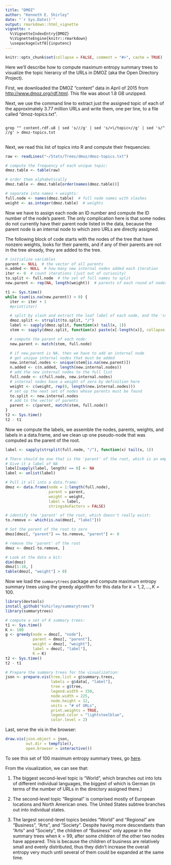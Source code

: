 ```yaml
---
title: "DMOZ"
author: "Kenneth E. Shirley"
date: "`r Sys.Date()`"
output: rmarkdown::html_vignette
vignette: >
  %\VignetteIndexEntry{DMOZ}
  %\VignetteEngine{knitr::rmarkdown}
  \usepackage[utf8]{inputenc}
---
```


```r
knitr::opts_chunk$set(collapse = FALSE, comment = "#>", cache = TRUE)
```

Here we'll describe how to compute maximum entropy summary trees to visualize the topic hierarcy of the URLs in DMOZ (aka the Open Directory Project).

First, we downloaded the DMOZ "content" data in April of 2015 from [http://www.dmoz.org/rdf.html](http://www.dmoz.org/rdf.html). This file was about 1.8 GB unzipped.

Next, we use the command line to extract just the assigned topic of each of the approximately 3.77 million URLs and write them, one per line, to a file called "dmoz-topics.txt".

<pre>
<code>
grep "<topic>" content.rdf.u8 | sed 's/<topic>//g' | sed 's/<\/topic>//g' | sed 's/^    //g' > dmoz-topics.txt
</code>
</pre>

<!--
<pre>
grep "&#60;topic&#62;" content.rdf.u8 | sed 's/&#60;topic&#62;//g' | sed 's/&#60;\/topic&#62;//g' | sed 's/^    //g' &#62; dmoz-topics.txt
</pre>
-->

Next, we read this list of topics into R and compute their frequencies:
``` r
raw <- readLines("~/Stats/Trees/dmoz/dmoz-topics.txt")

# compute the frequency of each unique topic:
dmoz.table <- table(raw)

# order them alphabetically
dmoz.table <- dmoz.table[order(names(dmoz.table))]

# separate into names + weights:
full.node <- names(dmoz.table)  # full node names with slashes
weight <- as.integer(dmoz.table)  # weights
```

Now we have to assign each node an ID number and compute the ID number of the node's parent. The only complication here is that some nodes do not currently have their parent node listed in the data, because the parent node is an internal node to which zero URLs are directly assigned.

The following block of code starts with the nodes of the tree that have nonzero weights, looks for their parents, and if any of their parents are not in the tree already, they are added to the tree.

```r
# initialize variables
parent <- NULL  # the vector of all parents
n.added <- NULL  # how many new internal nodes added each iteration
iter <- 0  # count iterations (just out of curiosity)
to.split <- full.node  # the set of full names to split
new.parent <- rep(NA, length(weight))  # parents of each round of nodes

t1 <- Sys.time()
while (sum(is.na(new.parent)) > 0) {
  iter <- iter + 1
  #print(iter)

  # split by slash and extract the leaf label of each node, and the 'stem'
  dmoz.split <- strsplit(to.split, "/")
  label <- sapply(dmoz.split, function(x) tail(x, 1))
  stem <- sapply(dmoz.split, function(x) paste(x[-length(x)], collapse = "/"))

  # compute the parent of each node:
  new.parent <- match(stem, full.node)

  # if new.parent is NA, then we have to add an internal node
  # get unique internal nodes that must be added
  new.internal.nodes <- unique(stem[is.na(new.parent)])
  n.added <- c(n.added, length(new.internal.nodes))
  # add the new internal nodes to the full list
  full.node <- c(full.node, new.internal.nodes)
  # internal nodes have a weight of zero by definition here
  weight <- c(weight, rep(0, length(new.internal.nodes)))
  # set up the next set of nodes whose parents must be found
  to.split <- new.internal.nodes
  # add to the vector of parents
  parent <- c(parent, match(stem, full.node))
}
t2 <- Sys.time()
t2 - t1
```


Now we compute the labels, we assemble the nodes, parents, weights, and labels in a data.frame, and we clean up one pseudo-node that was computed as the parent of the root.

``` r
label <- sapply(strsplit(full.node, "/"), function(x) tail(x, 1))

# There should be one that is the 'parent' of the root, which is an empty node
# Give it a label of NA
label[sapply(label, length) == 0] <- NA
label <- unlist(label)

# Pull it all into a data.frame:
dmoz <- data.frame(node = 1:length(full.node),
                   parent = parent,
                   weight = weight,
                   label = label,
                   stringsAsFactors = FALSE)

# identify the 'parent' of the root, which doesn't really exist:
to.remove <- which(is.na(dmoz[, "label"]))

# Set the parent of the root to zero
dmoz[dmoz[, "parent"] == to.remove, "parent"] <- 0

# remove the 'parent' of the root
dmoz <- dmoz[-to.remove, ]

# Look at the data a bit:
dim(dmoz)
dmoz[1:10, ]
table(dmoz[, "weight"] > 0)
```

Now we load the `summarytrees` package and compute maximum entropy summary trees using the greedy algorithm for this data for $k = 1, 2, ..., K = 100$.

``` r
library(devtools)
install_github("kshirley/summarytrees")
library(summarytrees)

# compute a set of K summary trees:
t1 <- Sys.time()
K <- 100
g <- greedy(node = dmoz[, "node"],
            parent = dmoz[, "parent"],
            weight = dmoz[, "weight"],
            label = dmoz[, "label"],
            K = K)
t2 <- Sys.time()
t2 - t1

# Prepare the summary trees for the visualization:
json <- prepare.vis(tree.list = g$summary.trees,
                    labels = g$data[, "label"],
                    tree = g$tree,
                    legend.width = 150,
                    node.width = 225,
                    node.height = 12,
                    units = "# of URLs",
                    print.weights = TRUE,
                    legend.color = "lightsteelblue",
                    color.level = 2)
```

Last, serve the vis in the browser:
``` r
draw.vis(json.object = json,
         out.dir = tempfile(),
         open.browser = interactive())
```

To see this set of 100 maximum entropy summary trees, go [here](http://www.research.att.com/~kshirley/summarytrees/dmoz).

From the visualization, we can see that:

1. The biggest second-level topic is "World", which branches out into lots of different individual languages, the biggest of which is German (in terms of the number of URLs in the directory assigned there.)

2. The second-level topic "Regional" is comprised mostly of European locations and North American ones. The United States subtree branches out into individual states.

3. The largest second-level topics besides "World" and "Regional" are "Business", "Arts", and "Society". Despite having more descendants than "Arts" and "Society", the children of "Business" only appear in the summary trees when $k = 99$, after some children of the other two nodes have appeared. This is because the children of business are relatively small and evenly distributed, thus they didn't increase the overall entropy very much until several of them could be expanded at the same time.























